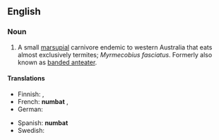 {{wikipedia}}
==English==

===Noun===
{{en-noun}}

# A small [[marsupial]] carnivore endemic to western Australia that eats almost exclusively termites; ''Myrmecobius fasciatus''.  Formerly also known as [[banded anteater]].

====Translations====
{{trans-top}}
* Finnish: {{t-|fi|pussimuurahaiskarhu}}, {{t-|fi|numbatti}}
* French: '''numbat''' {{m}}, {{t|fr|myrmécopie à bandes|m}}
* German: {{t|de|Ameisenbeutler|m}}
{{trans-mid}}
* Spanish: '''numbat''' {{m}}
* Swedish: {{t|sv|myrpungdjur|n}}
{{trans-bottom}}